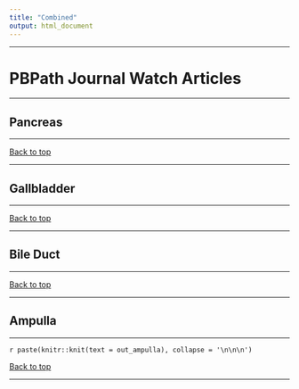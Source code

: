 ```yaml
---
title: "Combined"
output: html_document
---
```



---

# PBPath Journal Watch Articles {.tabset .tabset-fade .tabset-pills #pbpath_jw}

---



\pagebreak




## Pancreas {#pancreas}


---

<a href="#top" target="_self">Back to top</a>

---

\pagebreak



## Gallbladder {#gallbladder}





---

<a href="#top" target="_self">Back to top</a>

---

\pagebreak


## Bile Duct {#bileduct}



---

<a href="#top" target="_self">Back to top</a>

---

\pagebreak

## Ampulla {#ampulla}

---

`r paste(knitr::knit(text = out_ampulla), collapse = '\n\n\n')`



<a href="#top" target="_self">Back to top</a>

---

\pagebreak

